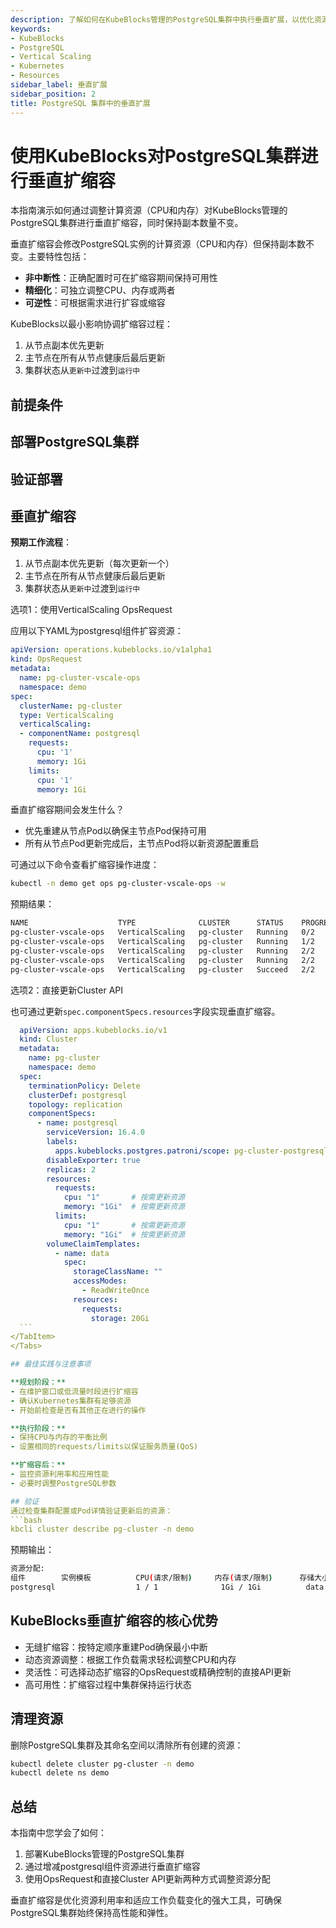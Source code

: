 ```yaml
---
description: 了解如何在KubeBlocks管理的PostgreSQL集群中执行垂直扩展，以优化资源利用率并提升性能。
keywords:
- KubeBlocks
- PostgreSQL
- Vertical Scaling
- Kubernetes
- Resources
sidebar_label: 垂直扩展
sidebar_position: 2
title: PostgreSQL 集群中的垂直扩展
---
```



# 使用KubeBlocks对PostgreSQL集群进行垂直扩缩容

本指南演示如何通过调整计算资源（CPU和内存）对KubeBlocks管理的PostgreSQL集群进行垂直扩缩容，同时保持副本数量不变。

垂直扩缩容会修改PostgreSQL实例的计算资源（CPU和内存）但保持副本数不变。主要特性包括：

- **非中断性**：正确配置时可在扩缩容期间保持可用性
- **精细化**：可独立调整CPU、内存或两者
- **可逆性**：可根据需求进行扩容或缩容

KubeBlocks以最小影响协调扩缩容过程：
1. 从节点副本优先更新
2. 主节点在所有从节点健康后最后更新
3. 集群状态从`更新中`过渡到`运行中`

## 前提条件


<Prerequisites />

## 部署PostgreSQL集群


<CreatePGCluster />

## 验证部署


<VerifyPGCluster />

## 垂直扩缩容

**预期工作流程**：

1. 从节点副本优先更新（每次更新一个）
2. 主节点在所有从节点健康后最后更新
3. 集群状态从`更新中`过渡到`运行中`

<Tabs>
  <TabItem value="opsRequest" label="OpsRequest API" default>
  选项1：使用VerticalScaling OpsRequest

  应用以下YAML为postgresql组件扩容资源：

  ```yaml
  apiVersion: operations.kubeblocks.io/v1alpha1
  kind: OpsRequest
  metadata:
    name: pg-cluster-vscale-ops
    namespace: demo
  spec:
    clusterName: pg-cluster
    type: VerticalScaling
    verticalScaling:
    - componentName: postgresql
      requests:
        cpu: '1'
        memory: 1Gi
      limits:
        cpu: '1'
        memory: 1Gi
  ```
  垂直扩缩容期间会发生什么？
  - 优先重建从节点Pod以确保主节点Pod保持可用
  - 所有从节点Pod更新完成后，主节点Pod将以新资源配置重启


  可通过以下命令查看扩缩容操作进度：

  ```bash
  kubectl -n demo get ops pg-cluster-vscale-ops -w
  ```

  预期结果：
  ```bash
  NAME                    TYPE              CLUSTER      STATUS    PROGRESS   AGE
  pg-cluster-vscale-ops   VerticalScaling   pg-cluster   Running   0/2        52s
  pg-cluster-vscale-ops   VerticalScaling   pg-cluster   Running   1/2        64s
  pg-cluster-vscale-ops   VerticalScaling   pg-cluster   Running   2/2        2m6s
  pg-cluster-vscale-ops   VerticalScaling   pg-cluster   Running   2/2        2m6s
  pg-cluster-vscale-ops   VerticalScaling   pg-cluster   Succeed   2/2        2m6s
  ```
  </TabItem>

  <TabItem value="ClusterAPI" label="Cluster API">

  选项2：直接更新Cluster API

  也可通过更新`spec.componentSpecs.resources`字段实现垂直扩缩容。

  ```yaml
    apiVersion: apps.kubeblocks.io/v1
    kind: Cluster
    metadata:
      name: pg-cluster
      namespace: demo
    spec:
      terminationPolicy: Delete
      clusterDef: postgresql
      topology: replication
      componentSpecs:
        - name: postgresql
          serviceVersion: 16.4.0
          labels:
            apps.kubeblocks.postgres.patroni/scope: pg-cluster-postgresql
          disableExporter: true
          replicas: 2
          resources:
            requests:
              cpu: "1"       # 按需更新资源
              memory: "1Gi"  # 按需更新资源
            limits:
              cpu: "1"       # 按需更新资源
              memory: "1Gi"  # 按需更新资源
          volumeClaimTemplates:
            - name: data
              spec:
                storageClassName: ""
                accessModes:
                  - ReadWriteOnce
                resources:
                  requests:
                    storage: 20Gi
    ```
  </TabItem>
</Tabs>

## 最佳实践与注意事项

**规划阶段：**
- 在维护窗口或低流量时段进行扩缩容
- 确认Kubernetes集群有足够资源
- 开始前检查是否有其他正在进行的操作

**执行阶段：**
- 保持CPU与内存的平衡比例
- 设置相同的requests/limits以保证服务质量(QoS)

**扩缩容后：**
- 监控资源利用率和应用性能
- 必要时调整PostgreSQL参数

## 验证
通过检查集群配置或Pod详情验证更新后的资源：
```bash
kbcli cluster describe pg-cluster -n demo
```

预期输出：
```bash
资源分配:
组件        实例模板          CPU(请求/限制)     内存(请求/限制)      存储大小       存储类
postgresql                  1 / 1              1Gi / 1Gi          data:20Gi     standard
```

## KubeBlocks垂直扩缩容的核心优势
- 无缝扩缩容：按特定顺序重建Pod确保最小中断
- 动态资源调整：根据工作负载需求轻松调整CPU和内存
- 灵活性：可选择动态扩缩容的OpsRequest或精确控制的直接API更新
- 高可用性：扩缩容过程中集群保持运行状态

## 清理资源
删除PostgreSQL集群及其命名空间以清除所有创建的资源：
```bash
kubectl delete cluster pg-cluster -n demo
kubectl delete ns demo
```

## 总结
本指南中您学会了如何：
1. 部署KubeBlocks管理的PostgreSQL集群
2. 通过增减postgresql组件资源进行垂直扩缩容
3. 使用OpsRequest和直接Cluster API更新两种方式调整资源分配

垂直扩缩容是优化资源利用率和适应工作负载变化的强大工具，可确保PostgreSQL集群始终保持高性能和弹性。